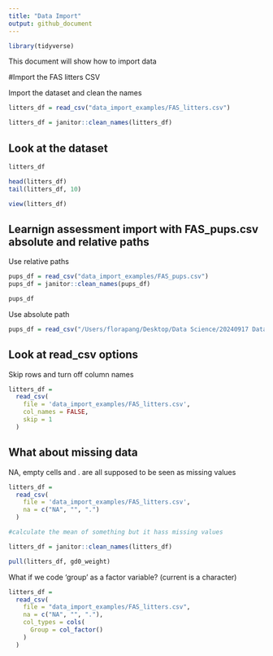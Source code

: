 ```yaml
---
title: "Data Import"
output: github_document
---
```


```r
library(tidyverse)

```

This document will show how to import data

#Import the FAS litters CSV 

Import the dataset and clean the names

```r
litters_df = read_csv("data_import_examples/FAS_litters.csv")

litters_df = janitor::clean_names(litters_df)
```

## Look at the dataset 

```r
litters_df

head(litters_df)
tail(litters_df, 10)
```

```r
view(litters_df)

```

## Learnign assessment import with FAS_pups.csv absolute and relative paths

Use relative paths

```r
pups_df = read_csv("data_import_examples/FAS_pups.csv")
pups_df = janitor::clean_names(pups_df)

pups_df

```

Use absolute path

```r
pups_df = read_csv("/Users/florapang/Desktop/Data Science/20240917 Data Wrangling i/data_import_examples/FAS_pups.csv")
```

## Look at read_csv options 

Skip rows and turn off column names 

```r
litters_df = 
  read_csv(
    file = 'data_import_examples/FAS_litters.csv',
    col_names = FALSE,
    skip = 1
  )
```

## What about missing data

NA, empty cells and . are all supposed to be seen as missing values

```r
litters_df = 
  read_csv(
    file = 'data_import_examples/FAS_litters.csv',
    na = c("NA", "", ".")
  )

#calculate the mean of something but it hass missing values

litters_df = janitor::clean_names(litters_df)

pull(litters_df, gd0_weight)
```

What if we code 'group' as a factor variable? (current is a character)

```r
litters_df = 
  read_csv(
    file = "data_import_examples/FAS_litters.csv",
    na = c("NA", "", "."),
    col_types = cols(
      Group = col_factor()
    )
  )
```




